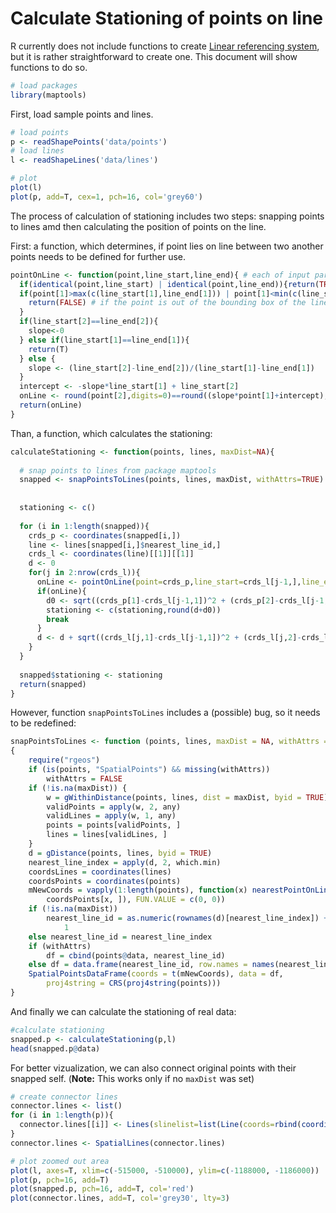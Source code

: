Calculate Stationing of points on line
========================================================

R currently does not include functions to create [Linear referencing system](http://en.wikipedia.org/wiki/Linear_referencing), but it is rather straightforward to create one. This document will show functions to do so.

```r
# load packages
library(maptools)
```

First, load sample points and lines.

```r
# load points
p <- readShapePoints('data/points')
# load lines
l <- readShapeLines('data/lines')

# plot
plot(l)
plot(p, add=T, cex=1, pch=16, col='grey60')
```

The process of calculation of stationing includes two steps: snapping points to lines amd then calculating the position of points on the line.

First: a function, which determines, if point lies on line between two another points needs to be defined for further use.

```r
pointOnLine <- function(point,line_start,line_end){ # each of input parameters is pair of coordinates [x,y]
  if(identical(point,line_start) | identical(point,line_end)){return(TRUE)} # check, if the points cooincides with start/end point
  if(point[1]>max(c(line_start[1],line_end[1])) | point[1]<min(c(line_start[1],line_end[1])) | point[2]>max(c(line_start[2],line_end[2])) | point[2]<min(c(line_start[2],line_end[2]))){
    return(FALSE) # if the point is out of the bounding box of the line, return false
  }
  if(line_start[2]==line_end[2]){
    slope<-0
  } else if(line_start[1]==line_end[1]){
    return(T)
  } else {
    slope <- (line_start[2]-line_end[2])/(line_start[1]-line_end[1])
  }
  intercept <- -slope*line_start[1] + line_start[2]
  onLine <- round(point[2],digits=0)==round((slope*point[1]+intercept),digits=0)
  return(onLine)
}
```

Than, a function, which calculates the stationing:

```r
calculateStationing <- function(points, lines, maxDist=NA){
  
  # snap points to lines from package maptools
  snapped <- snapPointsToLines(points, lines, maxDist, withAttrs=TRUE)
  
  
  stationing <- c()
  
  for (i in 1:length(snapped)){
    crds_p <- coordinates(snapped[i,])
    line <- lines[snapped[i,]$nearest_line_id,]
    crds_l <- coordinates(line)[[1]][[1]]
    d <- 0
    for(j in 2:nrow(crds_l)){
      onLine <- pointOnLine(point=crds_p,line_start=crds_l[j-1,],line_end=crds_l[j,])
      if(onLine){
        d0 <- sqrt((crds_p[1]-crds_l[j-1,1])^2 + (crds_p[2]-crds_l[j-1,2])^2)
        stationing <- c(stationing,round(d+d0))
        break
      }
      d <- d + sqrt((crds_l[j,1]-crds_l[j-1,1])^2 + (crds_l[j,2]-crds_l[j-1,2])^2)
    }
  }
  
  snapped$stationing <- stationing
  return(snapped)
}
```

However, function `snapPointsToLines` includes a (possible) bug, so it needs to be redefined:

```r
snapPointsToLines <- function (points, lines, maxDist = NA, withAttrs = TRUE) 
{
    require("rgeos")
    if (is(points, "SpatialPoints") && missing(withAttrs)) 
        withAttrs = FALSE
    if (!is.na(maxDist)) {
        w = gWithinDistance(points, lines, dist = maxDist, byid = TRUE)
        validPoints = apply(w, 2, any)
        validLines = apply(w, 1, any)
        points = points[validPoints, ]
        lines = lines[validLines, ]
    }
    d = gDistance(points, lines, byid = TRUE)
    nearest_line_index = apply(d, 2, which.min)
    coordsLines = coordinates(lines)
    coordsPoints = coordinates(points)
    mNewCoords = vapply(1:length(points), function(x) nearestPointOnLine(coordsLines[[nearest_line_index[x]]][[1]], 
        coordsPoints[x, ]), FUN.VALUE = c(0, 0))
    if (!is.na(maxDist)) 
        nearest_line_id = as.numeric(rownames(d)[nearest_line_index]) + 
            1
    else nearest_line_id = nearest_line_index
    if (withAttrs) 
        df = cbind(points@data, nearest_line_id)
    else df = data.frame(nearest_line_id, row.names = names(nearest_line_index))
    SpatialPointsDataFrame(coords = t(mNewCoords), data = df, 
        proj4string = CRS(proj4string(points)))
}
```

And finally we can calculate the stationing of real data:

```r
#calculate stationing
snapped.p <- calculateStationing(p,l)
head(snapped.p@data)
```

For better vizualization, we can also connect original points with their snapped self. (**Note:** This works only if no `maxDist` was set)

```r
# create connector lines
connector.lines <- list()
for (i in 1:length(p)){
  connector.lines[[i]] <- Lines(slinelist=list(Line(coords=rbind(coordinates(p[i,]), coordinates(snapped.p[i,])))) ,ID=as.character(i))
}
connector.lines <- SpatialLines(connector.lines)

# plot zoomed out area
plot(l, axes=T, xlim=c(-515000, -510000), ylim=c(-1188000, -1186000))
plot(p, pch=16, add=T)
plot(snapped.p, pch=16, add=T, col='red')
plot(connector.lines, add=T, col='grey30', lty=3)
```